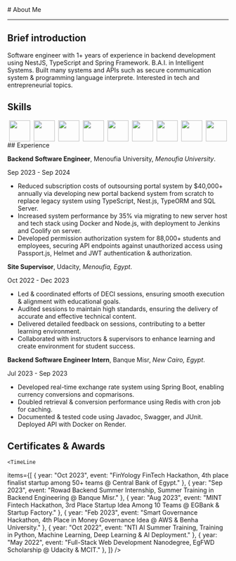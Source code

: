 
<BaseLayout title="About">
  <BaseCard title="About">
# About Me

---

## Brief introduction

Software engineer with 1+ years of experience in backend development using NestJS, TypeScript and Spring Framework. B.A.I. in Intelligent Systems. Built many systems and APIs such as secure communication system & programming language interprete. Interested in tech and entrepreneurial topics.

## Skills
<div style="display: flex; justify-content: space-around; align-content: center; flex-wrap: wrap;">
  <img style="width: 3rem;" src="https://cdn.jsdelivr.net/gh/devicons/devicon@latest/icons/python/python-original.svg" />
  <img style="width: 3rem;" src="https://cdn.jsdelivr.net/gh/devicons/devicon@latest/icons/rust/rust-original.svg" />
  <img style="width: 3rem;" src="https://cdn.jsdelivr.net/gh/devicons/devicon@latest/icons/cplusplus/cplusplus-original.svg" />
  <img style="width: 3rem;" src="https://cdn.jsdelivr.net/gh/devicons/devicon@latest/icons/java/java-original.svg" />
  <img style="width: 3rem;" src="https://cdn.jsdelivr.net/gh/devicons/devicon@latest/icons/typescript/typescript-original.svg" />
  <img style="width: 3rem;" src="https://cdn.jsdelivr.net/gh/devicons/devicon@latest/icons/postgresql/postgresql-original.svg" />
  <img style="width: 3rem;" src="https://cdn.jsdelivr.net/gh/devicons/devicon@latest/icons/git/git-original.svg" />
  <img style="width: 3rem;" src="https://cdn.jsdelivr.net/gh/devicons/devicon@latest/icons/docker/docker-original.svg" />
  <img style="width: 3rem;" src="https://cdn.jsdelivr.net/gh/devicons/devicon@latest/icons/linux/linux-original.svg" />
</div>
## Experience

**Backend Software Engineer**, Menoufia University, _Menoufia University_.

Sep 2023 - Sep 2024
-  Reduced subscription costs of outsoursing portal system by $40,000+ annually via developing new portal backend system from scratch to replace legacy system using TypeScript, Nest.js, TypeORM and SQL Server.
-  Increased system performance by 35% via migrating to new server host and tech stack using Docker and Node.js, with deployment to Jenkins and Coolify on server.
-  Developed permission authorization system for 88,000+ students and employees, securing API endpoints against unauthorized access using Passport.js, Helmet and JWT authentication & authorization.

**Site Supervisor**, Udacity, _Menoufia, Egypt_.

Oct 2022 - Dec 2023
- Led & coordinated efforts of DECI sessions, ensuring smooth execution & alignment with educational goals.
- Audited sessions to maintain high standards, ensuring the delivery of accurate and effective technical content.
- Delivered detailed feedback on sessions, contributing to a better learning environment.
- Collaborated with instructors & supervisors to enhance learning and create environment for student success.

**Backend Software Engineer Intern**, Banque Misr, _New Cairo, Egypt_. 

Jul 2023 - Sep 2023
- Developed real-time exchange rate system using Spring Boot, enabling currency conversions and copmarisons.
- Doubled retrieval & conversion performance using Redis with cron job for caching.
- Documented & tested code using Javadoc, Swagger, and JUnit. Deployed API with Docker on Render.

## Certificates & Awards

    <TimeLine

items={[
{ year: "Oct 2023", event: "FinYology FinTech Hackathon, 4th place finalist startup among 50+ teams @ Central Bank of Egypt." },
{ year: "Sep 2023", event: "Rowad Backend Summer Internship, Summer Training in Backend Engineering @ Banque Misr." },
{ year: "Aug 2023", event: "MINT Fintech Hackathon, 3rd Place Startup Idea Among 10 Teams @ EGBank & Startup Factory." },
{ year: "Feb 2023", event: "Smart Governance Hackathon, 4th Place in Money Governance Idea @ AWS & Benha University." },
{ year: "Oct 2022", event: "NTI AI Summer Training, Training in Python, Machine Learning, Deep Learning & AI Deployment." },
{ year: "May 2022", event: "Full-Stack Web Development Nanodegree, EgFWD Scholarship @ Udacity & MCIT." },
]}
/>

  </BaseCard>
</BaseLayout>
